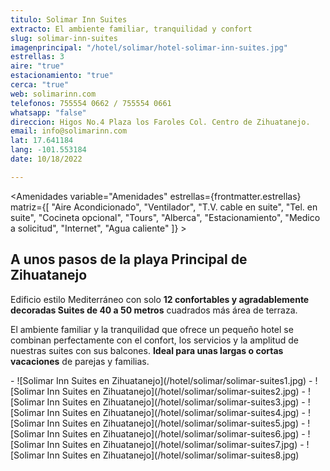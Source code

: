 ```yaml
---
titulo: Solimar Inn Suites
extracto: El ambiente familiar, tranquilidad y confort
slug: solimar-inn-suites
imagenprincipal: "/hotel/solimar/hotel-solimar-inn-suites.jpg"
estrellas: 3
aire: "true"
estacionamiento: "true"
cerca: "true"
web: solimarinn.com
telefonos: 755554 0662 / 755554 0661
whatsapp: "false"
direccion: Higos No.4 Plaza los Faroles Col. Centro de Zihuatanejo.
email: info@solimarinn.com
lat: 17.641184
lang: -101.553184
date: 10/18/2022

---
```



<Amenidades variable="Amenidades" estrellas={frontmatter.estrellas} matriz={[ "Aire Acondicionado", "Ventilador", "T.V. cable en suite", "Tel. en suite", "Cocineta opcional", "Tours", "Alberca", "Estacionamiento", "Medico a solicitud", "Internet", "Agua caliente" ]} > 


## A unos pasos de la playa Principal de Zihuatanejo

Edificio estilo Mediterráneo con solo **12 confortables y agradablemente decoradas Suites de 40 a 50 metros** cuadrados más área de terraza.

El ambiente familiar y la tranquilidad que ofrece un pequeño hotel se combinan perfectamente con el confort, los servicios y la amplitud de nuestras suites con sus balcones. **Ideal para unas largas o cortas vacaciones** de parejas y familias. 


</Amenidades>

<Galeria>
-  ![Solimar Inn Suites en Zihuatanejo](/hotel/solimar/solimar-suites1.jpg)
- ![Solimar Inn Suites en Zihuatanejo](/hotel/solimar/solimar-suites2.jpg)
- ![Solimar Inn Suites en Zihuatanejo](/hotel/solimar/solimar-suites3.jpg)
- ![Solimar Inn Suites en Zihuatanejo](/hotel/solimar/solimar-suites4.jpg)
- ![Solimar Inn Suites en Zihuatanejo](/hotel/solimar/solimar-suites5.jpg)
- ![Solimar Inn Suites en Zihuatanejo](/hotel/solimar/solimar-suites6.jpg)
- ![Solimar Inn Suites en Zihuatanejo](/hotel/solimar/solimar-suites7.jpg)
- ![Solimar Inn Suites en Zihuatanejo](/hotel/solimar/solimar-suites8.jpg)
</Galeria>